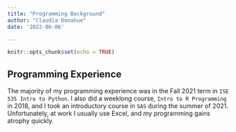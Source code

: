 ```yaml
---
title: "Programming Background"
author: "Claudia Donahue"
date: '2022-06-06'

---
```


```r
knitr::opts_chunk$set(echo = TRUE)
```

## Programming Experience  

The majority of my programming experience was in the Fall 2021 term in `ISE 535 Intro to Python`. I also did a weeklong course, `Intro to R Programming` in 2018, and I took an introductory course in `SAS` during the summer of 2021. Unfortunately, at work I usually use Excel, and my programming gains atrophy quickly. 